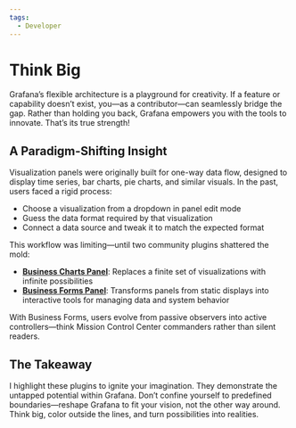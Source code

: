 ```yaml
---
tags:
  - Developer
---
```



# Think Big

Grafana’s flexible architecture is a playground for creativity. If a feature or capability doesn’t exist, you—as a contributor—can seamlessly bridge the gap. Rather than holding you back, Grafana empowers you with the tools to innovate. That’s its true strength!

## A Paradigm-Shifting Insight

Visualization panels were originally built for one-way data flow, designed to display time series, bar charts, pie charts, and similar visuals. In the past, users faced a rigid process:

- Choose a visualization from a dropdown in panel edit mode
- Guess the data format required by that visualization
- Connect a data source and tweak it to match the expected format

This workflow was limiting—until two community plugins shattered the mold:

- **[Business Charts Panel](/plugins/business-charts/)**: Replaces a finite set of visualizations with infinite possibilities
- **[Business Forms Panel](/plugins/business-forms/)**: Transforms panels from static displays into interactive tools for managing data and system behavior

With Business Forms, users evolve from passive observers into active controllers—think Mission Control Center commanders rather than silent readers.

## The Takeaway

I highlight these plugins to ignite your imagination. They demonstrate the untapped potential within Grafana. Don’t confine yourself to predefined boundaries—reshape Grafana to fit your vision, not the other way around. Think big, color outside the lines, and turn possibilities into realities.
